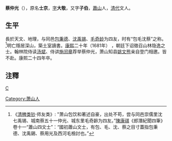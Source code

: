 '''蔡仲光'''（{{bd|？||1684年}}），原名'''士京'''，[[表字|字]]'''大敬'''，又字'''子伯'''，[[蕭山|蕭山]]人，[[清代|清代]]文人。
==生平==
長於天文、地理，与同邑[[包秉德|包秉德]]、[[沈禹锡|沈禹锡]]、[[毛奇龄|毛奇龄]]为四友，时有“包毛沈蔡”之称。<ref>《[[清稗类钞|清稗类钞]]·师友类》: "萧山包饮和著述自豪，出处不苟，尝与同邑崇儒里沈七禹锡、城南蔡五十一仲光、城东里毛奇齡为四友。”[[陳康祺|陳康祺]]《郎潛紀聞四筆》卷十一“蕭山四文士”：“國初蕭山文士，有包、毛、沈、蔡之目寸蓋指包秉德、沈禹錫、蔡用光及西河毛檢討也。”</ref>明亡隱居深山，築土室讀書。[[康熙|康熙]]二十年（1681年） ，朝廷下诏徵召山林隐逸之士。翰林院侍读[[汤斌|汤斌]]、侍讲[[施闰章|施闰章]]荐举蔡仲光，萧山知县[[姚文熊|姚文熊]]亲自登门相邀。皆不赴。康熙二十四年卒。

==注釋==
{{reflist}}
[[category:明朝作家|C]]
[[Category:萧山人|Category:萧山人]]